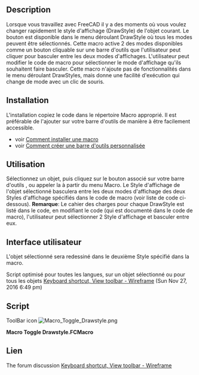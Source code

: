 <languages/>
{{Macro/fr
|Name=Macro Toggle Drawstyle
|Description=Cette macro permet de basculer style d'affichage de l'objet sélectionné.
|Author=Piffpoof
|Version=2.0
|Date=2020-02-02
|FCVersion= >=0.17
|Download=[https://www.freecadweb.org/wiki/images/0/0b/Macro_Toggle_Drawstyle.png ToolBar Icon]
|SeeAlso=[[Macro_Toggle_Drawstyle_Optimized/fr|Macro Toggle Drawstyle Optimized]] [[Image:Macro_Toggle_Drawstyle_Optimized.png|24px]] pour tous les langages
}}

==Description==
Lorsque vous travaillez avec FreeCAD il y a des moments où vous voulez changer rapidement le style d'affichage (DrawStyle) de l'objet courant. Le bouton est disponible dans le menu déroulant DrawStyle où tous les modes peuvent être sélectionnés. Cette macro active 2 des modes disponibles comme un bouton cliquable sur une barre d'outils que l'utilisateur peut cliquer pour basculer entre les deux modes d'affichages. L'utilisateur peut modifier le code de macro pour sélectionner le mode d'affichage qu'ils souhaitent faire basculer. Cette macro n'ajoute pas de fonctionnalités dans le menu déroulant DrawStyles, mais donne une facilité d'exécution qui change de mode avec un clic de souris.

==Installation==
L'installation copiez le code dans le répertoire Macro approprié. Il est préférable de l'ajouter sur votre barre d'outils de manière à être facilement accessible.
* voir [[How to install macros/fr|Comment installer une macro]]
* voir [[Customize_Toolbars/fr|Comment créer une barre d'outils personnalisée]]

==Utilisation==
Sélectionnez un objet, puis cliquez sur le bouton associé sur votre barre d'outils , ou appeler la à partir du menu Macro. Le Style d'affichage de  l'objet sélectionné basculera entre les deux modes d'affichage des deux Styles d'affichage spécifiés dans le code de macro (voir liste de code ci-dessous).
'''Remarque''': Le cahier des charges pour chaque DrawStyle est listé dans le code, en modifiant le code (qui est documenté dans le code de macro), l'utilisateur peut sélectionner 2 Style d'affichage et basculer entre eux.

==Interface utilisateur==
L'objet sélectionné sera redessiné dans le deuxième Style spécifié dans la macro.

Script optimisé pour toutes les langues, sur un objet sélectionné ou pour tous les objets [https://forum.freecadweb.org/viewtopic.php?f=3&t=14336&start=40#p146239 Keyboard shortcut, View toolbar - Wireframe] (Sun Nov 27, 2016 6:49 pm)

==Script== 

ToolBar icon [[Image:Macro_Toggle_Drawstyle.png]]

'''Macro Toggle Drawstyle.FCMacro'''

{{MacroCode|code=
# -*- coding: utf-8 -*-
#
#
#			Macro: Toggle Draw Style
#
# This macros allows the user to switch between different Drawstyles by clicking on
# the button of a Macro in a toolbar.
#
# initial code:		triplus
# macro-isation:	piffpoof
#
# This macro switches (or toggles) between 2 selected styles from the Drawstyle menu.
# As written the macro toggles between "WireFrame" and "As is".
# Immediately below this text is a list of the legal values for the Drawstyle menu.
# The first 2 lines of executable code are of the form "DrawstyleA = " followed by
# the 2nd line which is of the form "DrawstyleB = ".
# These 2 lines specify which of the Drawstyle values the macro will toggle between.
# Drawstyle "As is" is the system default and so is specified as the first drawstyle.
# The second line specifies which drawstyle will be toggled to and from.
# Any of the legal values may be used, so if, for example, it is desired to toggle between
# the Shaded and Points drawstyles, then the 2 lines of code would be modified to be:
#
# drawstyleA = "Shaded"
# drawstyleB = "Points"
#
# but remember that the hash signs ('#') are not to be present on the executable lines.
#
###Legal Values for Drawstyle###
#
# 0 = "As is"
# 1 = "Flat lines"
# 2 = "Shaded
# 3 = "Wireframe"
# 4 = "Points"
# 5 = "Hidden line"
# 6 = "No shading"
#
################################

# triplus @ 2016, 2020
# Toggle global display mode
# ==============================

# 0 = "As is"
# 1 = "Flat lines"
# 2 = "Shaded
# 3 = "Wireframe"
# 4 = "Points"
# 5 = "Hidden line"
# 6 = "No shading"

styleA = 0
styleB = 3

# ==============================

from PySide import QtGui
import FreeCADGui as Gui

mw = Gui.getMainWindow()


act = {
    0: mw.findChild(QtGui.QAction, "Std_DrawStyleAsIs"),
    1: mw.findChild(QtGui.QAction, "Std_DrawStyleFlatLines"),
    2: mw.findChild(QtGui.QAction, "Std_DrawStyleShaded"),
    3: mw.findChild(QtGui.QAction, "Std_DrawStyleWireframe"),
    4: mw.findChild(QtGui.QAction, "Std_DrawStylePoints"),
    5: mw.findChild(QtGui.QAction, "Std_DrawStyleHiddenLine"),
    6: mw.findChild(QtGui.QAction, "Std_DrawStyleNoShading"),
}


actionA = act[styleA]
actionB = act[styleB]


if actionA.isChecked():
    actionB.trigger()
else:
    actionA.trigger()

}}


==Lien==

The forum discussion [https://forum.freecadweb.org/viewtopic.php?f=3&t=14336 Keyboard shortcut, View toolbar - Wireframe]

{{clear}}